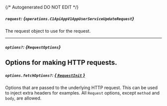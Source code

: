 {/* Autogenerated DO NOT EDIT  */}

##### `request`: *{`operations.C1ApiAppV1AppUserServiceUpdateRequest`}*
The request object to use for the request.

<Collapsible openLabel={Labels.showProperties} closeLabel={Labels.hideProperties}>
  <C1ApiAppV1AppUserServiceUpdateRequest />
</Collapsible>

---
##### `options?`: *{`RequestOptions`}*
Options for making HTTP requests.
---
##### `options.fetchOptions?`: [*{ `RequestInit` }*](https://developer.mozilla.org/en-US/docs/Web/API/Request/Request#options)
Options that are passed to the underlying HTTP request. This can be used to inject extra headers for examples. All `Request` options, except `method` and `body`, are allowed.


